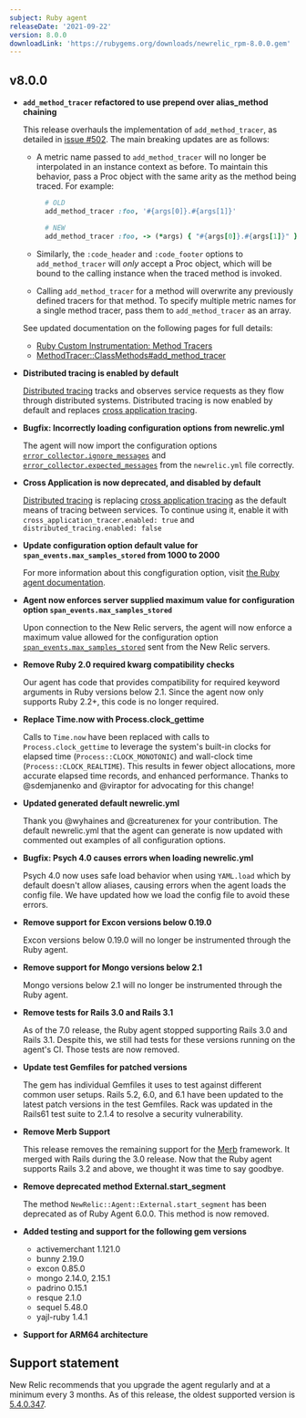 ```yaml
---
subject: Ruby agent
releaseDate: '2021-09-22'
version: 8.0.0
downloadLink: 'https://rubygems.org/downloads/newrelic_rpm-8.0.0.gem'
---
```


## v8.0.0

  * **`add_method_tracer` refactored to use prepend over alias_method chaining**

    This release overhauls the implementation of `add_method_tracer`, as detailed in [issue #502](https://github.com/newrelic/newrelic-ruby-agent/issues/502). The main breaking updates are as follows:
    - A metric name passed to `add_method_tracer` will no longer be interpolated in an instance context as before. To maintain this behavior, pass a Proc object with the same arity as the method being traced. For example:
      ```ruby
        # OLD
        add_method_tracer :foo, '#{args[0]}.#{args[1]}'

        # NEW
        add_method_tracer :foo, -> (*args) { "#{args[0]}.#{args[1]}" }
      ```

    - Similarly, the `:code_header` and `:code_footer` options to `add_method_tracer` will *only* accept a Proc object, which will be bound to the calling instance when the traced method is invoked.

    - Calling `add_method_tracer` for a method will overwrite any previously defined tracers for that method. To specify multiple metric names for a single method tracer, pass them to `add_method_tracer` as an array.

    See updated documentation on the following pages for full details:
    - [Ruby Custom Instrumentation: Method Tracers](https://docs.newrelic.com/docs/agents/ruby-agent/api-guides/ruby-custom-instrumentation/#method_tracers)
    - [MethodTracer::ClassMethods#add_method_tracer](https://rubydoc.info/github/newrelic/newrelic-ruby-agent/NewRelic/Agent/MethodTracer/ClassMethods#add_method_tracer-instance_method)


  * **Distributed tracing is enabled by default**

    [Distributed tracing](https://docs.newrelic.com/docs/distributed-tracing/enable-configure/language-agents-enable-distributed-tracing/) tracks and observes service requests as they flow through distributed systems. Distributed tracing is now enabled by default and replaces [cross application tracing](https://docs.newrelic.com/docs/agents/ruby-agent/features/cross-application-tracing-ruby/).

  * **Bugfix: Incorrectly loading configuration options from newrelic.yml**

    The agent will now  import the configuration options [`error_collector.ignore_messages`](https://docs.newrelic.com/docs/agents/ruby-agent/configuration/ruby-agent-configuration/#error_collector-ignore_messages) and [`error_collector.expected_messages`](https://docs.newrelic.com/docs/agents/ruby-agent/configuration/ruby-agent-configuration/#error_collector-expected_messages) from the `newrelic.yml` file correctly.

  * **Cross Application is now deprecated, and disabled by default**

    [Distributed tracing](https://docs.newrelic.com/docs/distributed-tracing/enable-configure/language-agents-enable-distributed-tracing/) is replacing [cross application tracing](https://docs.newrelic.com/docs/agents/ruby-agent/features/cross-application-tracing-ruby/) as the default means of tracing between services. To continue using it, enable it with `cross_application_tracer.enabled: true` and `distributed_tracing.enabled: false`

  * **Update configuration option default value for `span_events.max_samples_stored` from 1000 to 2000**

    For more information about this congfiguration option, visit [the Ruby agent documentation](https://docs.newrelic.com/docs/agents/ruby-agent/configuration/ruby-agent-configuration/#span_events-max_samples_stored).

  * **Agent now enforces server supplied maximum value for configuration option `span_events.max_samples_stored`**

    Upon connection to the New Relic servers, the agent will now enforce a maximum value allowed for the configuration option [`span_events.max_samples_stored`](https://docs.newrelic.com/docs/agents/ruby-agent/configuration/ruby-agent-configuration/#span_events-max_samples_stored) sent from the New Relic servers.

  * **Remove Ruby 2.0 required kwarg compatibility checks**

    Our agent has code that provides compatibility for required keyword arguments in Ruby versions below 2.1. Since the agent now only supports Ruby 2.2+, this code is no longer required.

  * **Replace Time.now with Process.clock_gettime**

    Calls to `Time.now` have been replaced with calls to `Process.clock_gettime` to leverage the system's built-in clocks for elapsed time (`Process::CLOCK_MONOTONIC`) and wall-clock time (`Process::CLOCK_REALTIME`). This results in fewer object allocations, more accurate elapsed time records, and enhanced performance. Thanks to @sdemjanenko and @viraptor for advocating for this change!

  * **Updated generated default newrelic.yml**

    Thank you @wyhaines and @creaturenex for your contribution. The default newrelic.yml that the agent can generate is now updated with commented out examples of all configuration options.

  * **Bugfix: Psych 4.0 causes errors when loading newrelic.yml**

    Psych 4.0 now uses safe load behavior when using `YAML.load` which by default doesn't allow aliases, causing errors when the agent loads the config file. We have updated how we load the config file to avoid these errors.

  * **Remove support for Excon versions below 0.19.0**

    Excon versions below 0.19.0 will no longer be instrumented through the Ruby agent.

  * **Remove support for Mongo versions below 2.1**

    Mongo versions below 2.1 will no longer be instrumented through the Ruby agent.

  * **Remove tests for Rails 3.0 and Rails 3.1**

    As of the 7.0 release, the Ruby agent stopped supporting Rails 3.0 and Rails 3.1. Despite this, we still had tests for these versions running on the agent's CI. Those tests are now removed.

  * **Update test Gemfiles for patched versions**

    The gem has individual Gemfiles it uses to test against different common user setups. Rails 5.2, 6.0, and 6.1 have been updated to the latest patch versions in the test Gemfiles. Rack was updated in the Rails61 test suite to 2.1.4 to resolve a security vulnerability.

  * **Remove Merb Support**

    This release removes the remaining support for the [Merb](https://weblog.rubyonrails.org/2008/12/23/merb-gets-merged-into-rails-3/) framework. It merged with Rails during the 3.0 release. Now that the Ruby agent supports Rails 3.2 and above, we thought it was time to say goodbye.

  * **Remove deprecated method External.start_segment**

    The method `NewRelic::Agent::External.start_segment` has been deprecated as of Ruby Agent 6.0.0. This method is now removed.

  * **Added testing and support for the following gem versions**

    - activemerchant 1.121.0
    - bunny 2.19.0
    - excon 0.85.0
    - mongo 2.14.0, 2.15.1
    - padrino 0.15.1
    - resque 2.1.0
    - sequel 5.48.0
    - yajl-ruby 1.4.1

  * **Support for ARM64 architecture**


## Support statement

New Relic recommends that you upgrade the agent regularly and at a minimum every 3 months. As of this release, the oldest supported version is [5.4.0.347](https://docs.newrelic.com/docs/release-notes/agent-release-notes/ruby-release-notes/ruby-agent-540347).
